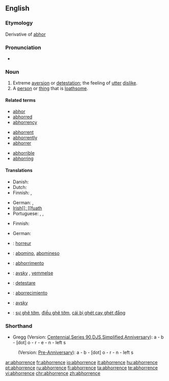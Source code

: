==English==

===Etymology===
Derivative of [[abhor]]

===Pronunciation===
* {{audio|en-us-abhorrence.ogg|Audio (US)}}

===Noun===
{{en-noun}}

# Extreme [[aversion]] or [[detestation]]; the feeling of [[utter]] [[dislike]].
# A [[person]] or [[thing]] that is [[loathsome]].

====Related terms====
{{rel-top}}
* [[abhor]]
* [[abhorred]]
* [[abhorrency]]
{{rel-mid3}}
* [[abhorrent]]
* [[abhorrently]]
* [[abhorrer]]
{{rel-mid3}}
* [[abhorrible]]
* [[abhorring]]
{{rel-bottom}}

====Translations====
{{trans-top|extreme aversion}}
* Danish: {{t+|da|afsky|c}}
* Dutch: {{t+|nl|afkeer|m}}
* Finnish: {{t-|fi|inho}}, {{t+|fi|kammo}}
{{trans-mid}}
* German: {{t+|de|abscheu}}, {{t+|de|ekel}}
* [[Irish[[: [[fuath]] {{f}}
* Portuguese: {{t|pt|aversão|f}}, {{t+|pt|horror|m}}, {{t+|pt|repugnância|f}}
{{trans-bottom}}

{{trans-top|loathsome person or thing}}
* Finnish: {{t|fi|iljetys}}
{{trans-mid}}
* German: {{t+|de|Ekel|n}}
{{trans-bottom}}

{{checktrans-top}}
* {{ttbc|French}}: [[horreur]] {{m}}
* {{ttbc|Ido}}: [[abomino]], [[abomineso]]
* {{ttbc|Interlingua}}: [[abhorrimento]]
* {{ttbc|Norwegian}}: [[avsky]] {{c}}, [[vemmelse]] {{c}}
{{checktrans-mid}}
* {{ttbc|Romanian}}: [[detestare]]
* {{ttbc|Spanish}}: [[aborrecimiento]] {{m}}
* {{ttbc|Swedish}}: [[avsky]]
* {{ttbc|Vietnamese}}: [[sự ghê tởm]], [[điều ghê tởm]], [[cái bị ghét cay ghét đắng]]
{{checktrans-bottom}}

===Shorthand===

* Gregg (Version: [http://en.wikipedia.org/wiki/Gregg_Shorthand#Centennial_Gregg_Shorthand Centennial],[http://en.wikipedia.org/wiki/Gregg_Shorthand#Series_90_Gregg_Shorthand  Series 90],[http://en.wikipedia.org/wiki/Gregg_Shorthand#Diamond_Jubilee_Gregg_Shorthand  DJS],[http://en.wikipedia.org/wiki/Gregg_Shorthand#Simplified_Gregg_Shorthand Simplified],[http://en.wikipedia.org/wiki/Gregg_Shorthand#Anniversary_Gregg_Shorthand Anniversary]): a - b - [dot] o - r - e - n - left s
: (Version: [http://en.wikipedia.org/wiki/Gregg_Shorthand#Pre_Anniversary_Gregg_Shorthand Pre-Anniversary]): a - b - [dot] o - r - n - left s

[[ar:abhorrence]]
[[fr:abhorrence]]
[[io:abhorrence]]
[[it:abhorrence]]
[[hu:abhorrence]]
[[pt:abhorrence]]
[[ru:abhorrence]]
[[fi:abhorrence]]
[[ta:abhorrence]]
[[te:abhorrence]]
[[vi:abhorrence]]
[[chr:abhorrence]]
[[zh:abhorrence]]